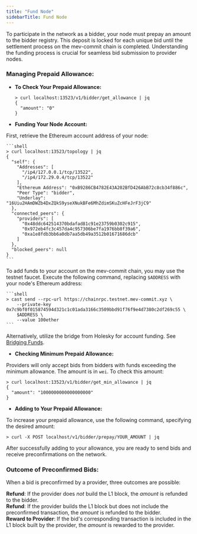 ```yaml
---
title: "Fund Node"
sidebarTitle: Fund Node
---
```


To participate in the network as a bidder, your node must prepay an amount to the bidder registry. This deposit is locked for each unique bid until the settlement process on the mev-commit chain is completed. Understanding the funding process is crucial for seamless bid submission to provider nodes.

### Managing Prepaid Allowance:

- **To Check Your Prepaid Allowance:**

  ```shell
  > curl localhost:13523/v1/bidder/get_allowance | jq
  {
    "amount": "0"
  }
  ```

- **Funding Your Node Account:**

First, retrieve the Ethereum account address of your node:

    ```shell
    > curl localhost:13523/topology | jq
    {
      "self": {
        "Addresses": [
          "/ip4/127.0.0.1/tcp/13522",
          "/ip4/172.29.0.4/tcp/13522"
        ],
        "Ethereum Address": "0xB9286CB4782E43A202BfD426AbB72c8cb34f886c",
        "Peer Type": "bidder",
        "Underlay": "16Uiu2HAmDWZb4DxZQkS9yseXNukBFe6MhZdimSKuZcHFeJrF3jC9"
      },
      "connected_peers": {
        "providers": [
          "0x48ddc642514370bdafad81c91e23759b0302c915",
          "0x972eb4fc3c457da4c957306be7fa1976bb8f39a6",
          "0xa1e8fdb3bb6a0db7aa5db49a3512b01671686dcb"
        ]
      },
      "blocked_peers": null
    }
    ```

To add funds to your account on the mev-commit chain, you may use the testnet faucet. Execute the following command, replacing `$ADDRESS` with your node's Ethereum address:

    ```shell
    > cast send --rpc-url https://chainrpc.testnet.mev-commit.xyz \
    	--private-key 0x7c9bf0f015874594d321c1c01ada3166c3509bbd91f76f9e4d7380c2df269c55 \
    	$ADDRESS \
    	--value 100ether
    ```

Alternatively, utilize the bridge from Holesky for account funding. See [Bridging Funds](/get-started/bidders/bridging-funds).

- **Checking Minimum Prepaid Allowance:**

Providers will only accept bids from bidders with funds exceeding the minimum allowance. The amount is in `wei`. To check this amount:

```shell
> curl localhost:13523/v1/bidder/get_min_allowance | jq
{
  "amount": "1000000000000000000"
}
```

- **Adding to Your Prepaid Allowance:**

To increase your prepaid allowance, use the following command, specifying the desired amount:

```shell
> curl -X POST localhost/v1/bidder/prepay/YOUR_AMOUNT | jq
```

After successfully adding to your allowance, you are ready to send bids and receive preconfirmations on the network.

### Outcome of Preconfirmed Bids:

When a bid is preconfirmed by a provider, three outcomes are possible:

**Refund**: If the provider does _not_ build the L1 block, the _amount_ is refunded to the bidder.  
**Refund**: If the provider builds the L1 block but does not include the preconfirmed transaction, the _amount_ is refunded to the bidder.  
**Reward to Provider**: If the bid's corresponding transaction is included in the L1 block built by the provider, the _amount_ is rewarded to the provider.
